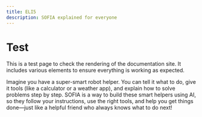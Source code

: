 ```yaml
---
title: ELI5
description: SOFIA explained for everyone
---
```


# Test
This is a test page to check the rendering of the documentation site. It includes various elements to ensure everything is working as expected.

Imagine you have a super-smart robot helper. You can tell it what to do, give it tools (like a calculator or a weather app), and explain how to solve problems step by step. SOFIA is a way to build these smart helpers using AI, so they follow your instructions, use the right tools, and help you get things done—just like a helpful friend who always knows what to do next!